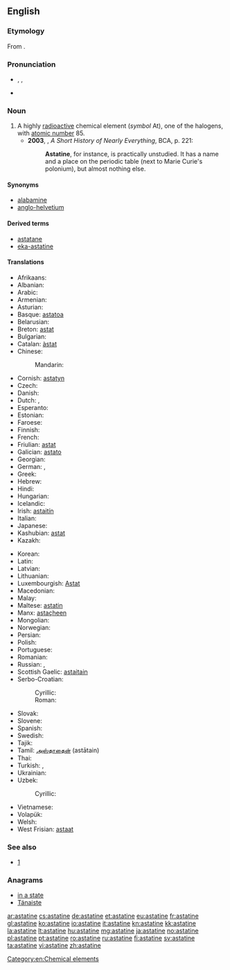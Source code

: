 ==English==
{{wikipedia}}
{{elements|At|polonium|Po|radon|Rn}}

===Etymology===
From {{etyl|grc}} {{term|ἄστατος||unstable|lang=grc}} {{suffix||ine}}.

===Pronunciation===
* {{a|UK}} {{enPR|asʹtətēn}}, {{IPA|/ˈastətiːn/}}, {{X-SAMPA|/"ast@ti:n/}}
* {{audio|en-us-astatine.ogg|Audio (US)}}

===Noun===
{{en-noun|-}}

# A highly [[radioactive]] chemical element (''symbol'' At), one of the halogens, with [[atomic number]] 85.
#* '''2003''', {{w|Bill Bryson}}, ''A Short History of Nearly Everything'', BCA, p. 221:
#*: '''Astatine''', for instance, is practically unstudied. It has a name and a place on the periodic table (next to Marie Curie's polonium), but almost nothing else.

====Synonyms====
* [[alabamine]] {{qualifier|proposed name}}
* [[anglo-helvetium]] {{qualifier|formerly}}

====Derived terms====
* [[astatane]]
* [[eka-astatine]]

====Translations====
{{trans-top|the chemical element}}
* Afrikaans: {{t|af|astaat}}
* Albanian: {{t-|sq|astat|xs=Albanian}}
* Arabic: {{t|ar|أستاتين|m|tr=ʾastatīn}}
* Armenian: {{t-|hy|աստատ|tr=astat}}
* Asturian: {{t-|ast|astatu|m}}
* Basque: [[astatoa]]
* Belarusian: {{t-|be|астат|m|tr=astát|xs=Belarusian}}
* Breton: [[astat]]
* Bulgarian: {{t|bg|астатин|m|tr=astatín}}
* Catalan: [[àstat]]
* Chinese:
*: Mandarin: {{t|cmn|砹|tr=ài|sc=Hani}}
* Cornish: [[astatyn]]
* Czech: {{t+|cs|astat|m}}
* Danish: {{t-|da|astat}}
* Dutch: {{t+|nl|astatium|n}}, {{t+|nl|astaat|n}}
* Esperanto: {{t+|eo|astato|xs=Esperanto}}
* Estonian: {{t-|et|astaat}}
* Faroese: {{t-|fo|astatan|xs=Faroese}}
* Finnish: {{t+|fi|astatiini}}
* French: {{t+|fr|astate|m}}
* Friulian: [[astat]]
* Galician: [[astato]]
* Georgian: {{t|ka|ასტატი|tr=astati|sc=Geor}}
* German: {{t|de|Astat|n}}, {{t|de|Astatin|n}}
* Greek: {{t+|el|άστατο|n|tr=ástato}}
* Hebrew: {{t|he|אסטטין|tr=astatín}}
* Hindi: {{t|hi|लावणी|tr=lāvanī|sc=Deva}}
* Hungarian: {{t+|hu|asztácium}}
* Icelandic: {{t+|is|astat}}
* Irish: [[astaitín]]
* Italian: {{t+|it|astato|m}}
* Japanese: {{t+|ja|アスタチン|tr=asutachin}}
* Kashubian: [[astat]]
* Kazakh: {{t|kk|астатин|tr=astatïn|sc=Cyrl}}
{{trans-mid}}
* Korean: {{t+|ko|아스타틴|tr=aseutatin|sc=Hang}}
* Latin: {{t+|la|astatium}}
* Latvian: {{t|lv|astats|m}}
* Lithuanian: {{t+|lt|astatinas|m}}
* Luxembourgish: [[Astat]]
* Macedonian: {{t|mk|астат|m|tr=astát}}
* Malay: {{t|ms|astatin}}
* Maltese: [[astatin]]
* Manx: [[astaçheen]]
* Mongolian: {{t-|mn|астат|tr=astat|sc=Cyrl|xs=Mongolian}}
* Norwegian: {{t+|no|astat}}
* Persian: {{t|fa|استاتین|tr=astâtin}}
* Polish: {{t+|pl|astat|m}}
* Portuguese: {{t+|pt|astato|m}}
* Romanian: {{t+|ro|astatin|n}}
* Russian: {{t+|ru|астат|m|tr=astát}}, {{t+|ru|астатин|m|tr=astatín}}
* Scottish Gaelic: [[astaitain]]
* Serbo-Croatian:
*: Cyrillic: {{t|sh|астат|m|sc=Cyrl}}
*: Roman: {{t|sh|astat|m}}
* Slovak: {{t-|sk|astat|m}}
* Slovene: {{t+|sl|astat|m}}
* Spanish: {{t+|es|astato|m}}
* Swedish: {{t+|sv|astat}}
* Tajik: {{t|tg|астат|tr=astat}}
* Tamil: [[அஸ்தாதைன்]] (astātain)
* Thai: {{t|th|แอสทาทีน|tr=àesthāthīn|sc=Thai}}
* Turkish: {{t|tr|astat}}, {{t|tr|asatatin}}
* Ukrainian: {{t-|uk|астат|m|tr=astát|xs=Ukrainian}}
* Uzbek: {{t|uz|astat|tr=astatin}}
*: Cyrillic: {{t|uz|астат|sc=Cyrl}}
* Vietnamese: {{t-|vi|astatin|xs=Vietnamese}}
* Volapük: {{t-|vo|lastatin|xs=Volapük}}
* Welsh: {{t+|cy|astatin|xs=Welsh}}
* West Frisian: [[astaat]]
{{trans-bottom}}

===See also===
* [http://elements.vanderkrogt.net/element.php?sym=At]

===Anagrams===
* [[in a state#English|in a state]]
* [[Tánaiste#English|Tánaiste]]

[[Category:en:Chemical elements]]

[[ar:astatine]]
[[cs:astatine]]
[[de:astatine]]
[[et:astatine]]
[[eu:astatine]]
[[fr:astatine]]
[[gl:astatine]]
[[ko:astatine]]
[[io:astatine]]
[[it:astatine]]
[[kn:astatine]]
[[kk:astatine]]
[[la:astatine]]
[[lt:astatine]]
[[hu:astatine]]
[[mg:astatine]]
[[ja:astatine]]
[[no:astatine]]
[[pl:astatine]]
[[pt:astatine]]
[[ro:astatine]]
[[ru:astatine]]
[[fi:astatine]]
[[sv:astatine]]
[[ta:astatine]]
[[vi:astatine]]
[[zh:astatine]]